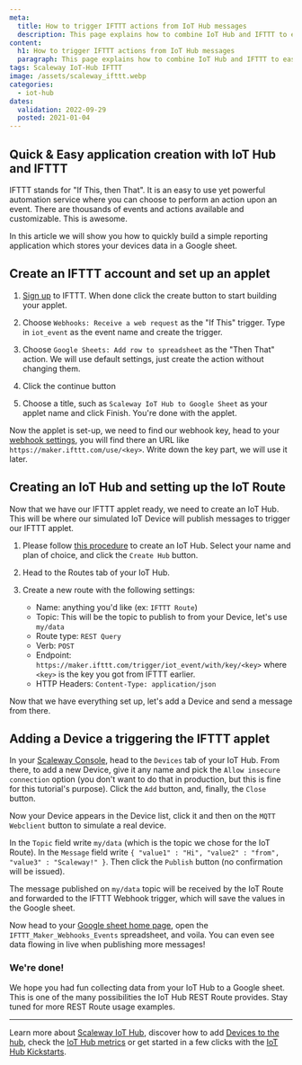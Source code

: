 ```yaml
---
meta:
  title: How to trigger IFTTT actions from IoT Hub messages
  description: This page explains how to combine IoT Hub and IFTTT to easily make powerful applications.
content:
  h1: How to trigger IFTTT actions from IoT Hub messages
  paragraph: This page explains how to combine IoT Hub and IFTTT to easily make powerful applications.
tags: Scaleway IoT-Hub IFTTT
image: /assets/scaleway_ifttt.webp
categories:
  - iot-hub
dates:
  validation: 2022-09-29
  posted: 2021-01-04
---
```


## Quick & Easy application creation with IoT Hub and IFTTT

IFTTT stands for "If This, then That". It is an easy to use yet powerful automation service where you can choose to perform an action upon an event. There are thousands of events and actions available and customizable. This is awesome.

In this article we will show you how to quickly build a simple reporting application which stores your devices data in a Google sheet.


## Create an IFTTT account and set up an applet

1. [Sign up](https://ifttt.com/) to IFTTT. When done click the create button to start building your applet.

2. Choose `Webhooks: Receive a web request` as the "If This" trigger. Type in `iot_event` as the event name and create the trigger.

3. Choose `Google Sheets: Add row to spreadsheet` as the "Then That" action. We will use default settings, just create the action without changing them.

4. Click the continue button

  <Lightbox src="scaleway-iothub_ifttt_howto_applet_continue.webp" alt="" />

5. Choose a title, such as `Scaleway IoT Hub to Google Sheet` as your applet name and click Finish. You're done with the applet.

  <Lightbox src="scaleway-iothub_ifttt_howto_applet_done.webp" alt="" />

Now the applet is set-up, we need to find our webhook key, head to your [webhook settings](https://ifttt.com/maker_webhooks/settings), you will find there an URL like `https://maker.ifttt.com/use/<key>`. Write down the key part, we will use it later.

## Creating an IoT Hub and setting up the IoT Route

Now that we have our IFTTT applet ready, we need to create an IoT Hub. This will be where our simulated IoT Device will publish messages to trigger our IFTTT applet.

1. Please follow [this procedure](/iot/iot-hub/how-to/create-hub) to create an IoT Hub. Select your name and plan of choice, and click the `Create Hub` button.

2. Head to the Routes tab of your IoT Hub.

3. Create a new route with the following settings:

    - Name: anything you'd like (ex: `IFTTT Route`)
    - Topic: This will be the topic to publish to from your Device, let's use `my/data`
    - Route type: `REST Query`
    - Verb: `POST`
    - Endpoint: `https://maker.ifttt.com/trigger/iot_event/with/key/<key>` where `<key>` is the key you got from IFTTT earlier.
    - HTTP Headers: `Content-Type: application/json`

  <Lightbox src="scaleway-iothub_ifttt_howto_route.webp" alt="" />

Now that we have everything set up, let's add a Device and send a message from there.

## Adding a Device a triggering the IFTTT applet

In your [Scaleway Console](https://console.scaleway.com), head to the `Devices` tab of your IoT Hub. From there, to add a new Device, give it any name and pick the `Allow insecure connection` option (you don't want to do that in production, but this is fine for this tutorial's purpose). Click the `Add` button, and, finally, the `Close` button.

Now your Device appears in the Device list, click it and then on the `MQTT Webclient` button to simulate a real device.

In the `Topic` field write `my/data` (which is the topic we chose for the IoT Route). In the `Message` field write `{ "value1" : "Hi", "value2" : "from", "value3" : "Scaleway!" }`. Then click the `Publish` button (no confirmation will be issued).

<Lightbox src="scaleway-iothub_ifttt_howto_webclient.webp" alt="" />

The message published on `my/data` topic will be received by the IoT Route and forwarded to the IFTTT Webhook trigger, which will save the values in the Google sheet.

Now head to your [Google sheet home page](https://docs.google.com/spreadsheets/), open the `IFTTT_Maker_Webhooks_Events` spreadsheet, and voila. You can even see data flowing in live when publishing more messages!

<Lightbox src="scaleway-iothub_ifttt_howto_googlesheet.webp" alt="" />

### We're done!

We hope you had fun collecting data from your IoT Hub to a Google sheet. This is one of the many possibilities the IoT Hub REST Route provides. Stay tuned for more REST Route usage examples.

---

Learn more about [Scaleway IoT Hub](/iot/iot-hub/concepts), discover how to add [Devices to the hub](/iot/iot-hub/how-to/add-device), check the [IoT Hub metrics](/iot/iot-hub/how-to/view-metrics) or get started in a few clicks with the [IoT Hub Kickstarts](/iot/iot-hub/how-to/create-kickstart).
